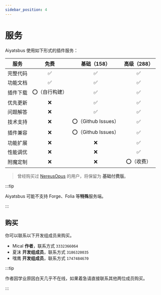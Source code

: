 ```yaml
---
sidebar_position: 4
---
```


# 服务

Aiyatsbus 使用如下形式的插件服务：

|   服务   |     免费      |    基础（158）     | 高级（288） |
| :------: | :-----------: | :----------------: | :---------: |
| 完整代码 |       ✅       |         ✅          |      ✅      |
| 功能文档 |       ✅       |         ✅          |      ✅      |
| 插件下载 | ⭕️（自行构建） |         ✅          |      ✅      |
| 优先更新 |       ❌       |         ✅          |      ✅      |
| 问题解答 |       ❌       |         ✅          |      ✅      |
| 技术支持 |       ❌       | ⭕️（Github Issues） |      ✅      |
| 插件兼容 |       ❌       | ⭕️（Github Issues） |      ✅      |
| 功能扩展 |       ❌       |         ❌          |      ✅      |
| 性能调优 |       ❌       |         ❌          |      ✅      |
| 附魔定制 |       ❌       |         ❌          | ⭕️（收费）     |

> 曾经购买过 [NereusOpus](/summer/nereusopus/index) 的用户，将保留为 **基础付费版**。

:::tip

Aiyatsbus 可能不支持 Forge、Folia 等**特殊**服务端。

:::

## 购买

你可以联系以下开发组成员来购买。

- Mical **作者**，联系方式 `3332366064`
- 夏沫 **开发组成员**，联系方式 `3186320035`
- 嘿鹰 **开发组成员**，联系方式 `1747484670`

:::tip

作者因学业原因白天几乎不在线，如果着急请直接联系其他两位成员购买。

:::



